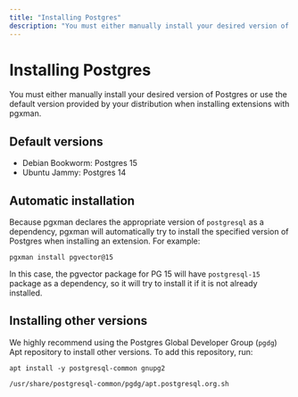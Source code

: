 ```yaml
---
title: "Installing Postgres"
description: "You must either manually install your desired version of Postgres or use the default version provided by your distribution when installing extensions with pgxman."
---
```


# Installing Postgres

You must either manually install your desired version of Postgres or use the
default version provided by your distribution when installing extensions with
pgxman.

## Default versions

* Debian Bookworm: Postgres 15
* Ubuntu Jammy: Postgres 14

## Automatic installation

Because pgxman declares the appropriate version of `postgresql` as a dependency,
pgxman will automatically try to install the specified version of Postgres when
installing an extension. For example:

```console
pgxman install pgvector@15
```

In this case, the pgvector package for PG 15 will have `postgresql-15` package
as a dependency, so it will try to install it if it is not already installed.

## Installing other versions

We highly recommend using the Postgres Global Developer Group (`pgdg`)
Apt repository to install other versions. To add this repository, run:

```console
apt install -y postgresql-common gnupg2

/usr/share/postgresql-common/pgdg/apt.postgresql.org.sh
```
